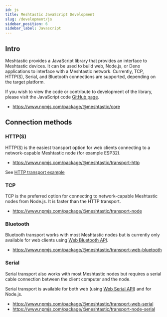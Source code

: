 ```yaml
---
id: js
title: Meshtastic JavaScript Development
slug: /development/js
sidebar_position: 6
sidebar_label: Javascript
---
```


## Intro

Meshtastic provides a JavaScript library that provides an interface to Meshtastic devices. It can be used to build web, Node.js, or Deno applications to interface with a Meshtastic network. Currently, TCP, HTTP(S), Serial, and Bluetooth connections are supported, depending on the target platform.

If you wish to view the code or contribute to development of the library, please visit the JavaScript code [GitHub page](https://github.com/meshtastic/web).

* <https://www.npmjs.com/package/@meshtastic/core>

## Connection methods

### HTTP(S)

HTTP(S) is the easiest transport option for web clients connecting to a network-capable Meshtastic node (for example ESP32).

* <https://www.npmjs.com/package/@meshtastic/transport-http>

See [HTTP transport example](/docs/development/js/http-api/)

### TCP

TCP is the preferred option for connecting to network-capable Meshtastic nodes from Node.js. It is faster than the HTTP transport.

* <https://www.npmjs.com/package/@meshtastic/transport-node>

### Bluetooth

Bluetooth transport works with most Meshtastic nodes but is currently only available for web clients using [Web Bluetooth API](https://developer.mozilla.org/en-US/docs/Web/API/Web_Bluetooth_API).

* <https://www.npmjs.com/package/@meshtastic/transport-web-bluetooth>

### Serial

Serial transport also works with most Meshtastic nodes but requires a serial cable connection between the client computer and the node.

Serial transport is available for both web (using [Web Serial API](https://developer.mozilla.org/en-US/docs/Web/API/Web_Serial_API)) and for Node.js.

* <https://www.npmjs.com/package/@meshtastic/transport-web-serial>
* <https://www.npmjs.com/package/@meshtastic/transport-node-serial>

